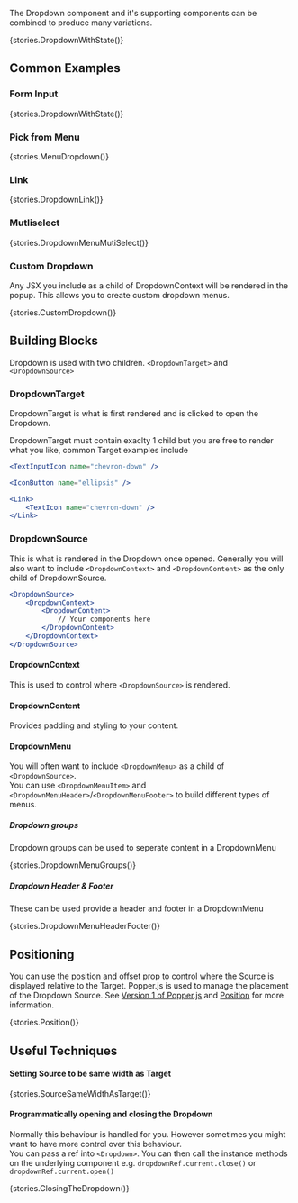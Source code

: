 
<Meta title="Components/Dropdown" component={Dropdown}/>

<Title>Dropdown</Title>

The Dropdown component and it's supporting components can be combined to produce many variations.

<Story name="Default">{stories.DropdownWithState()}</Story>

<Props />

## Common Examples

### Form Input

<Preview>
  <Story name="Form Input">{stories.DropdownWithState()}</Story>
</Preview>

### Pick from Menu

<Preview>
  <Story name="Menu">{stories.MenuDropdown()}</Story>
</Preview>

### Link

<Preview>
  <Story name="Link">{stories.DropdownLink()}</Story>
</Preview>


### Mutliselect

<Preview>
  <Story name="Mutliselect">{stories.DropdownMenuMutiSelect()}</Story>
</Preview>

### Custom Dropdown

Any JSX you include as a child of DropdownContext will be rendered in the popup. This allows you to create custom dropdown menus.

<Preview>
  <Story name="Custom Dropdown">{stories.CustomDropdown()}</Story>
</Preview>

## Building Blocks

Dropdown is used with two children. `<DropdownTarget>` and `<DropdownSource>` 

### DropdownTarget
DropdownTarget is what is first rendered and is clicked to open the Dropdown.

DropdownTarget must contain exaclty 1 child but you are free to render what you like, common Target examples include 
```jsx 
<TextInputIcon name="chevron-down" />
```
```jsx 
<IconButton name="ellipsis" />
```
```jsx
<Link>
    <TextIcon name="chevron-down" />
</Link>
```

### DropdownSource
This is what is rendered in the Dropdown once opened. Generally you will also want to include `<DropdownContext>` and `<DropdownContent>` as the only child of DropdownSource. 

```jsx 
<DropdownSource>
    <DropdownContext>
        <DropdownContent>
            // Your components here
        </DropdownContent>
    </DropdownContext>
</DropdownSource>
```

#### DropdownContext

This is used to control where `<DropdownSource>` is rendered.

#### DropdownContent

Provides padding and styling to your content.

#### DropdownMenu
You will often want to include `<DropdownMenu>` as a child of `<DropdownSource>`.  
You can use `<DropdownMenuItem>` and `<DropdownMenuHeader>`/`<DropdownMenuFooter>` to build different types of menus.

##### Dropdown groups

Dropdown groups can be used to seperate content in a DropdownMenu

<Preview>
  <Story name="Menu groups">{stories.DropdownMenuGroups()}</Story>
</Preview>

##### Dropdown Header & Footer
These can be used provide a header and footer in a DropdownMenu

<Preview>
  <Story name="Header & Footer">{stories.DropdownMenuHeaderFooter()}</Story>
</Preview>

## Positioning
You can use the position and offset prop to control where the Source is displayed relative to the Target. Popper.js is used to manage the placement of the Dropdown Source. See [Version 1 of Popper.js](https://popper.js.org/docs/v1/) and [Position](https://github.com/BrandwatchLtd/axiom-react/blob/master/packages/axiom-components/src/Position/Position.js) for more information.

<Preview>
  <Story name="Position">{stories.Position()}</Story>
</Preview>

## Useful Techniques

#### Setting Source to be same width as Target

<Preview>
  <Story name="Source to be same width as Target">{stories.SourceSameWidthAsTarget()}</Story>
</Preview>

#### Programmatically opening and closing the Dropdown
Normally this behaviour is handled for you. However sometimes you might want to have more control over this behaviour.  
You can pass a ref into `<Dropdown>`. You can then call the instance methods on the underlying component e.g. `dropdownRef.current.close()` or `dropdownRef.current.open()`

<Preview>
  <Story name="Closing with ref">{stories.ClosingTheDropdown()}</Story>
</Preview>
